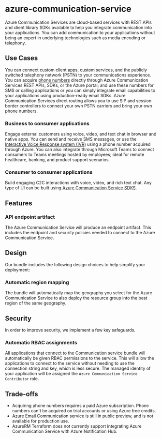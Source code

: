 # azure-communication-service
Azure Communication Services are cloud-based services with REST APIs and client library SDKs available to help you integrate communication into your applications. You can add communication to your applications without being an expert in underlying technologies such as media encoding or telephony.

## Use Cases
You can connect custom client apps, custom services, and the publicly switched telephony network (PSTN) to your communications experience. You can acquire [phone numbers](https://learn.microsoft.com/en-us/azure/communication-services/concepts/telephony/plan-solution) directly through Azure Communication Services REST APIs, SDKs, or the Azure portal; and use these numbers for SMS or calling applications or you can simply integrate email capabilities to your applications using production-ready email SDKs. Azure Communication Services direct routing allows you to use SIP and session border controllers to connect your own PSTN carriers and bring your own phone numbers.

### Business to consumer applications
Engage external customers using voice, video, and text chat in browser and native apps. You can send and receive SMS messages, or use the [Interactive Voice Response system (IVR)](https://github.com/microsoft/botframework-telephony/blob/main/EnableTelephony.md) using a phone number acquired through Azure. You can also integrate through Microsoft Teams to connect consumers to Teams meetings hosted by employees; ideal for remote healthcare, banking, and product support scenarios.

### Consumer to consumer applications
Build engaging C2C interactions with voice, video, and rich text chat. Any type of UI can be built using [Azure Communication Service SDKS](https://learn.microsoft.com/en-us/azure/communication-services/concepts/sdk-options).

## Features
### API endpoint artifact
The Azure Communication Service will produce an endpoint artifact. This includes the endpoint and security policies needed to connect to the Azure Communication Service.

## Design
Our bundle includes the following design choices to help simplify your deployment:
### Automatic region mapping
The bundle will automatically map the geography you select for the Azure Communication Service to also deploy the resource group into the best region of the same geography.

## Security
In order to improve security, we implement a few key safeguards.
### Automatic RBAC assignments
All applications that connect to the Communication service bundle will automatically be given RBAC permissions to the service. This will allow the applications to connect to the service without needing to use the connection string and key, which is less secure. The managed identity of your application will be assigned the `Azure Communication Service Contributor` role.

## Trade-offs
* Acquiring phone numbers requires a paid Azure subscription. Phone numbers can't be acquired on trial accounts or using Azure free credits.
* Azure Email Communication service is still in public preview, and is not available for production use.
* AzureRM Terraform does not currently support integrating Azure Communication Service with Azure Notification Hub.
